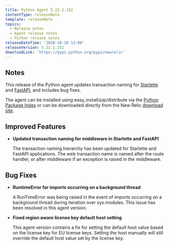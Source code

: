 ```yaml
---
title: Python Agent 5.22.1.152
contentType: releaseNote
template: releaseNote
topics:
  - Release notes
  - Agent release notes
  - Python release notes
releaseDateTime: '2020-10-28 13:00'
releaseVersion: 5.22.1.152
downloadLink: 'https://pypi.python.org/pypi/newrelic'
---
```


## Notes

This release of the Python agent updates transaction naming for [Starlette](https://www.starlette.io/) and [FastAPI](https://fastapi.tiangolo.com/), and includes bug fixes.

The agent can be installed using easy_install/pip/distribute via the [Python Package Index](https://pypi.python.org/pypi/newrelic) or can be downloaded directly from the New Relic [download site](http://download.newrelic.com/python_agent/release).

## Improved Features

* **Updated transaction naming for middleware in Starlette and FastAPI**

  The transaction naming hierarchy has been updated for Starlette and FastAPI applications. The web transaction name is named after the route handler, or after middleware if an exception is raised in the middleware.

## Bug Fixes

* **RuntimeError for imports occurring on a background thread**

  A RunTimeError was being raised in the event of imports occurring on a background thread during iteration over sys.modules. This issue has been resolved in this agent version.
* **Fixed region aware license key default host setting**

  This agent version contains a fix for setting the default host value based on the license key for EU license keys. Setting the host manually will still override the default host value set by the license key.
